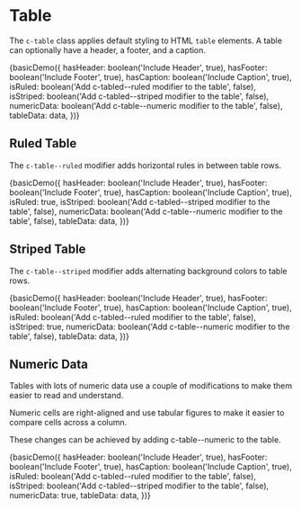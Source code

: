
<Meta title="Components/Table" decorators={[withKnobs]} />

# Table

The `c-table` class applies default styling to HTML `table` elements.
A table can optionally have a header, a footer, and a caption.

<Canvas>
  <Story name="Basic">
    {basicDemo({
      hasHeader: boolean('Include Header', true),
      hasFooter: boolean('Include Footer', true),
      hasCaption: boolean('Include Caption', true),
      isRuled: boolean('Add c-tabled--ruled modifier to the table', false),
      isStriped: boolean('Add c-tabled--striped modifier to the table', false),
      numericData: boolean('Add c-table--numeric modifier to the table', false),
      tableData: data,
    })}
  </Story>
</Canvas>

## Ruled Table

The `c-table--ruled` modifier adds horizontal rules in between table rows.

<Canvas>
  <Story name="Ruled">
    {basicDemo({
      hasHeader: boolean('Include Header', true),
      hasFooter: boolean('Include Footer', true),
      hasCaption: boolean('Include Caption', true),
      isRuled: true,
      isStriped: boolean('Add c-tabled--striped modifier to the table', false),
      numericData: boolean('Add c-table--numeric modifier to the table', false),
      tableData: data,
    })}
  </Story>
</Canvas>

## Striped Table

The `c-table--striped` modifier adds alternating background colors to table rows.

<Canvas>
  <Story name="Striped">
    {basicDemo({
      hasHeader: boolean('Include Header', true),
      hasFooter: boolean('Include Footer', true),
      hasCaption: boolean('Include Caption', true),
      isRuled: boolean('Add c-tabled--ruled modifier to the table', false),
      isStriped: true,
      numericData: boolean('Add c-table--numeric modifier to the table', false),
      tableData: data,
    })}
  </Story>
</Canvas>

## Numeric Data

Tables with lots of numeric data use a couple of modifications to make them
easier to read and understand.

Numeric cells are right-aligned and use tabular figures to make it easier to
compare cells across a column.

These changes can be achieved by adding c-table--numeric to the table.

<Canvas>
  <Story name="Numeric Data">
    {basicDemo({
      hasHeader: boolean('Include Header', true),
      hasFooter: boolean('Include Footer', true),
      hasCaption: boolean('Include Caption', true),
      isRuled: boolean('Add c-tabled--ruled modifier to the table', false),
      isStriped: boolean('Add c-tabled--striped modifier to the table', false),
      numericData: true,
      tableData: data,
    })}
  </Story>
</Canvas>
